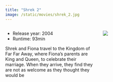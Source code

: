 ```yaml
---
title: "Shrek 2"
image: /static/movies/shrek_2.jpg
---
```


:::: {.columns}

::: {.column width="60%"}

- Release year: 2004
- Runtime: 93min

Shrek and Fiona travel to the Kingdom of Far Far Away, where Fiona's parents are King and Queen, to celebrate their marriage. When they arrive, they find they are not as welcome as they thought they would be

:::

::: {.column width="40%"}

![](/static/movies/shrek_2.jpg)

:::

::::